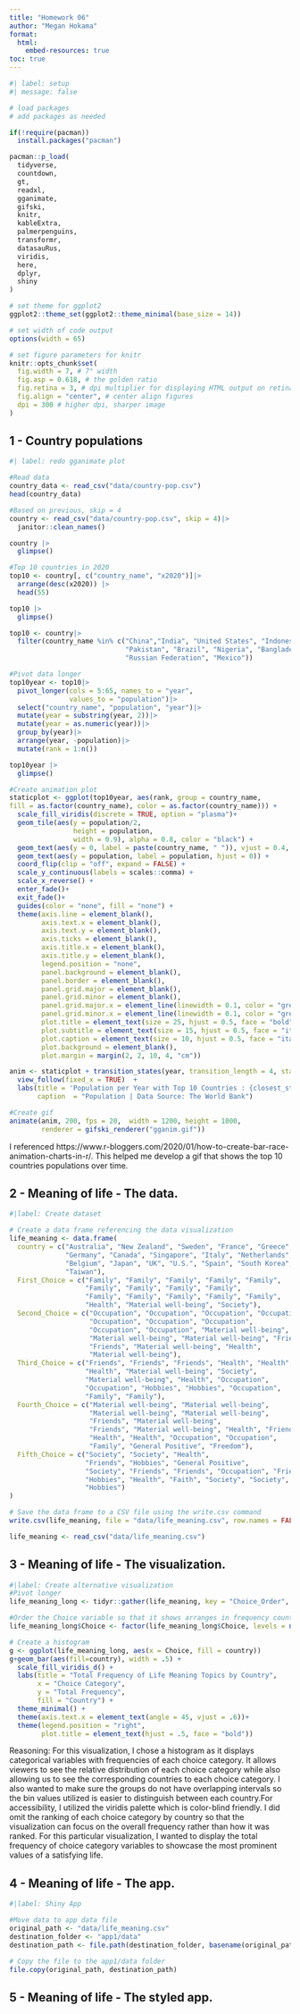 ```yaml
---
title: "Homework 06"
author: "Megan Hokama"
format:
  html:
    embed-resources: true
toc: true
---
```


```r
#| label: setup
#| message: false

# load packages
# add packages as needed

if(!require(pacman))
  install.packages("pacman")

pacman::p_load(
  tidyverse,
  countdown,
  gt,
  readxl,
  gganimate,
  gifski,
  knitr,
  kableExtra,
  palmerpenguins,
  transformr,
  datasauRus,
  viridis,
  here,
  dplyr,
  shiny
)

# set theme for ggplot2
ggplot2::theme_set(ggplot2::theme_minimal(base_size = 14))

# set width of code output
options(width = 65)

# set figure parameters for knitr
knitr::opts_chunk$set(
  fig.width = 7, # 7" width
  fig.asp = 0.618, # the golden ratio
  fig.retina = 3, # dpi multiplier for displaying HTML output on retina
  fig.align = "center", # center align figures
  dpi = 300 # higher dpi, sharper image
)
```

## 1 - Country populations

```r
#| label: redo gganimate plot

#Read data
country_data <- read_csv("data/country-pop.csv")
head(country_data)

#Based on previous, skip = 4
country <- read_csv("data/country-pop.csv", skip = 4)|>
  janitor::clean_names()

country |>
  glimpse()

#Top 10 countries in 2020
top10 <- country[, c("country_name", "x2020")]|>
  arrange(desc(x2020)) |>
  head(55)

top10 |>
  glimpse()

top10 <- country|>  
  filter(country_name %in% c("China","India", "United States", "Indonesia",
                             "Pakistan", "Brazil", "Nigeria", "Bangladesh",
                             "Russian Federation", "Mexico"))

#Pivot data longer
top10year <- top10|>
  pivot_longer(cols = 5:65, names_to = "year",
               values_to = "population")|>
  select("country_name", "population", "year")|>
  mutate(year = substring(year, 2))|>
  mutate(year = as.numeric(year))|>
  group_by(year)|>
  arrange(year, -population)|>
  mutate(rank = 1:n())

top10year |>
  glimpse()

#Create animation plot 
staticplot <- ggplot(top10year, aes(rank, group = country_name,
fill = as.factor(country_name), color = as.factor(country_name))) +
  scale_fill_viridis(discrete = TRUE, option = "plasma")+
  geom_tile(aes(y = population/2,
                height = population,
                width = 0.9), alpha = 0.8, color = "black") +
  geom_text(aes(y = 0, label = paste(country_name, " ")), vjust = 0.4, hjust = 1) +
  geom_text(aes(y = population, label = population, hjust = 0)) +
  coord_flip(clip = "off", expand = FALSE) +
  scale_y_continuous(labels = scales::comma) +
  scale_x_reverse() +
  enter_fade()+
  exit_fade()+
  guides(color = "none", fill = "none") +
  theme(axis.line = element_blank(),
        axis.text.x = element_blank(),
        axis.text.y = element_blank(),
        axis.ticks = element_blank(),
        axis.title.x = element_blank(),
        axis.title.y = element_blank(),
        legend.position = "none",
        panel.background = element_blank(),
        panel.border = element_blank(),
        panel.grid.major = element_blank(),
        panel.grid.minor = element_blank(),
        panel.grid.major.x = element_line(linewidth = 0.1, color = "grey"),
        panel.grid.minor.x = element_line(linewidth = 0.1, color = "grey"),
        plot.title = element_text(size = 25, hjust = 0.5, face = "bold", colour = "black", vjust = -1),
        plot.subtitle = element_text(size = 15, hjust = 0.5, face = "italic", color = "black"),
        plot.caption = element_text(size = 10, hjust = 0.5, face = "italic", color = "black"),
        plot.background = element_blank(),
        plot.margin = margin(2, 2, 10, 4, "cm"))

anim <- staticplot + transition_states(year, transition_length = 4, state_length = 1) +
  view_follow(fixed_x = TRUE)  +
  labs(title = 'Population per Year with Top 10 Countries : {closest_state}',
       caption  = "Population | Data Source: The World Bank")

#Create gif
animate(anim, 200, fps = 20,  width = 1200, height = 1000,
        renderer = gifski_renderer("gganim.gif"))
```
I referenced https://www.r-bloggers.com/2020/01/how-to-create-bar-race-animation-charts-in-r/. This helped me develop a gif that shows the top 10 countries populations over time.

## 2 - Meaning of life - The data.
```r
#|label: Create dataset

# Create a data frame referencing the data visualization
life_meaning <- data.frame(
  country = c("Australia", "New Zealand", "Sweden", "France", "Greece", 
              "Germany", "Canada", "Singapore", "Italy", "Netherlands", 
              "Belgium", "Japan", "UK", "U.S.", "Spain", "South Korea", 
              "Taiwan"),
  First_Choice = c("Family", "Family", "Family", "Family", "Family", 
                   "Family", "Family", "Family", "Family", 
                   "Family", "Family", "Family", "Family", "Family", 
                   "Health", "Material well-being", "Society"),
  Second_Choice = c("Occupation", "Occupation", "Occupation", "Occupation", 
                    "Occupation", "Occupation", "Occupation", 
                    "Occupation", "Occupation", "Material well-being", 
                    "Material well-being", "Material well-being", "Friends", 
                    "Friends", "Material well-being", "Health", 
                    "Material well-being"),
  Third_Choice = c("Friends", "Friends", "Friends", "Health", "Health", 
                   "Health", "Material well-being", "Society", 
                   "Material well-being", "Health", "Occupation", 
                   "Occupation", "Hobbies", "Hobbies", "Occupation", 
                   "Family", "Family"),
  Fourth_Choice = c("Material well-being", "Material well-being", 
                    "Material well-being", "Material well-being", 
                    "Friends", "Material well-being", 
                    "Friends", "Material well-being", "Health", "Friends", 
                    "Health", "Health", "Occupation", "Occupation", 
                    "Family", "General Positive", "Freedom"),
  Fifth_Choice = c("Society", "Society", "Health", 
                   "Friends", "Hobbies", "General Positive", 
                   "Society", "Friends", "Friends", "Occupation", "Friends", 
                   "Hobbies", "Health", "Faith", "Society", "Society", 
                   "Hobbies")
)

# Save the data frame to a CSV file using the write.csv command
write.csv(life_meaning, file = "data/life_meaning.csv", row.names = FALSE)

life_meaning <- read_csv("data/life_meaning.csv")

```


## 3 - Meaning of life - The visualization.
```r
#|label: Create alternative visualization
#Pivot longer 
life_meaning_long <- tidyr::gather(life_meaning, key = "Choice_Order", value = "Choice", -country)

#Order the Choice variable so that it shows arranges in frequency count
life_meaning_long$Choice <- factor(life_meaning_long$Choice, levels = names(sort(table(life_meaning_long$Choice), decreasing = TRUE)))

# Create a histogram 
g <- ggplot(life_meaning_long, aes(x = Choice, fill = country))
g+geom_bar(aes(fill=country), width = .5) +
  scale_fill_viridis_d() +
  labs(title = "Total Frequency of Life Meaning Topics by Country",
       x = "Choice Category",
       y = "Total Frequency",
       fill = "Country") +
  theme_minimal() +
  theme(axis.text.x = element_text(angle = 45, vjust = .6))+
  theme(legend.position = "right",
        plot.title = element_text(hjust = .5, face = "bold"))

```
Reasoning: For this visualization, I chose a histogram as it displays categorical variables with frequencies of each choice category. It allows viewers to see the relative distribution of each choice category while also allowing us to see the corresponding countries to each choice category. I also wanted to make sure the groups do not have overlapping intervals so the bin values utilized is easier to distinguish between each country.For accessibility, I utilized the viridis palette which is color-blind friendly. I did omit the ranking of each choice category by country so that the visualization can focus on the overall frequency rather than how it was ranked. For this particular visualization, I wanted to display the total frequency of choice category variables to showcase the most prominent values of a satisfying life. 

## 4 - Meaning of life - The app.
```r
#|label: Shiny App

#Move data to app data file
original_path <- "data/life_meaning.csv"
destination_folder <- "app1/data"
destination_path <- file.path(destination_folder, basename(original_path))

# Copy the file to the app1/data folder
file.copy(original_path, destination_path)

```

## 5 - Meaning of life - The styled app.